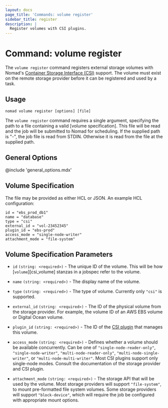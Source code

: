 ```yaml
---
layout: docs
page_title: 'Commands: volume register'
sidebar_title: register
description: |
  Register volumes with CSI plugins.
---
```


# Command: volume register

The `volume register` command registers external storage volumes with
Nomad's [Container Storage Interface (CSI)][csi] support. The volume
must exist on the remote storage provider before it can be registered
and used by a task.

## Usage

```plaintext
nomad volume register [options] [file]
```

The `volume register` command requires a single argument, specifying
the path to a file containing a valid [volume specification]. This
file will be read and the job will be submitted to Nomad for
scheduling. If the supplied path is "-", the job file is read from
STDIN. Otherwise it is read from the file at the supplied path.

## General Options

@include 'general_options.mdx'

## Volume Specification

The file may be provided as either HCL or JSON. An example HCL configuration:

```hcl
id = "ebs_prod_db1"
name = "database"
type = "csi"
external_id = "vol-23452345"
plugin_id = "ebs-prod"
access_mode = "single-node-writer"
attachment_mode = "file-system"
```

## Volume Specification Parameters

- `id` `(string: <required>)` - The unique ID of the volume. This will
  be how [`volume`][csi_volume] stanzas in a jobspec refer to the volume.

- `name` `(string: <required>)` - The display name of the volume.

- `type` `(string: <required>)` - The type of volume. Currently only
  `"csi"` is supported.

- `external_id` `(string: <required>)` - The ID of the physical volume
  from the storage provider. For example, the volume ID of an AWS EBS
  volume or Digital Ocean volume.

- `plugin_id` `(string: <required>)` - The ID of the [CSI
  plugin][csi_plugin] that manages this volume.

- `access_mode` `(string: <required>)` - Defines whether a volume
  should be available concurrently. Can be one of
  `"single-node-reader-only"`, `"single-node-writer"`,
  `"multi-node-reader-only"`, `"multi-node-single-writer"`, or
  `"multi-node-multi-writer"`. Most CSI plugins support only
  single-node modes. Consult the documentation of the storage provider
  and CSI plugin.

- `attachment_mode` `(string: <required>)` - The storage API that will
  be used by the volume. Most storage providers will support
  `"file-system"`, to mount pre-formatted file system volumes. Some
  storage providers will support `"block-device"`, which will require
  the job be configured with appropriate mount options.

[csi]: https://github.com/container-storage-interface/spec
[csi_plugin]: /docs/job-specification/csi_plugin
[csi_volumes]: /docs/job-specification/volume
